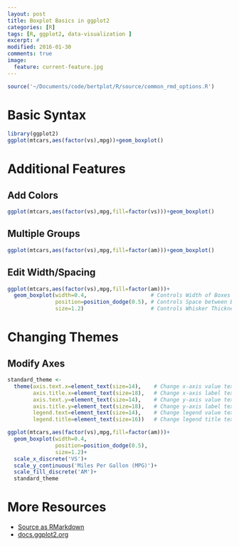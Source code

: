```yaml
---
layout: post
title: Boxplot Basics in ggplot2
categories: [R]
tags: [R, ggplot2, data-visualization ]
excerpt: #
modified: 2016-01-30
comments: true
image:
  feature: current-feature.jpg
---
```


```r
source('~/Documents/code/bertplot/R/source/common_rmd_options.R')
```

# Basic Syntax

```r
library(ggplot2)
ggplot(mtcars,aes(factor(vs),mpg))+geom_boxplot()
```



# Additional Features

## Add Colors

```r
ggplot(mtcars,aes(factor(vs),mpg,fill=factor(vs)))+geom_boxplot()
```

## Multiple Groups

```r
ggplot(mtcars,aes(factor(vs),mpg,fill=factor(am)))+geom_boxplot()
```

## Edit Width/Spacing

```r
ggplot(mtcars,aes(factor(vs),mpg,fill=factor(am)))+
  geom_boxplot(width=0.4,                    # Controls Width of Boxes
               position=position_dodge(0.5), # Controls Space between Boxes
               size=1.2)                     # Controls Whisker Thickness
```


 
# Changing Themes

## Modify Axes

```r
standard_theme <- 
  theme(axis.text.x=element_text(size=14),    # Change x-axis value text-size
        axis.title.x=element_text(size=18),   # Change x-axis label text-size
        axis.text.y=element_text(size=14),    # Change y-axis value text-size
        axis.title.y=element_text(size=18),   # Change y-axis label text-size
        legend.text=element_text(size=14),    # Change legend value text-size
        legend.title=element_text(size=16))   # Change legend title text-size

ggplot(mtcars,aes(factor(vs),mpg,fill=factor(am)))+
  geom_boxplot(width=0.4,                    
               position=position_dodge(0.5), 
               size=1.2)+
  scale_x_discrete('VS')+
  scale_y_continuous('Miles Per Gallon (MPG)')+
  scale_fill_discrete('AM')+
  standard_theme
```



# More Resources
- [Source as RMarkdown](https://github.com/rweyant/bertplot/blob/master/R/tutorials/ggplot-boxplot/ggplot-boxplot.Rmd)
- [docs.ggplot2.org](http://docs.ggplot2.org/0.9.3/geom_boxplot.html)
